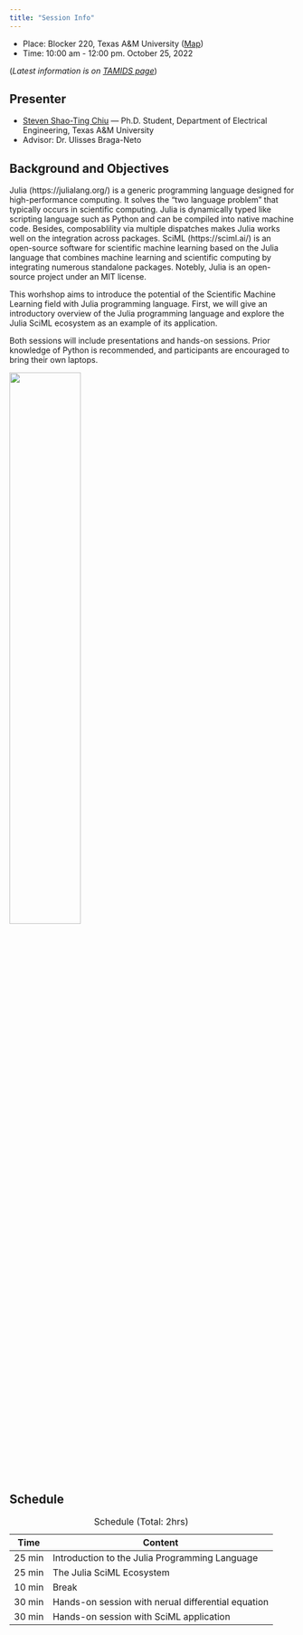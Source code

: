 ```yaml
---
title: "Session Info"
---
```


- Place: Blocker 220, Texas A&M University ([Map](https://www.google.com/maps/place/Blocker+Bldg,+College+Station,+TX+77840/@30.6194797,-96.344322,17z/data=!3m1!4b1!4m5!3m4!1s0x86468396697a6c2d:0x947f545ba84db9e2!8m2!3d30.6194797!4d-96.3421333))
- Time: 10:00 am - 12:00 pm. October 25, 2022

(*Latest information is on [TAMIDS page](https://sciml.tamids.tamu.edu/2022/10/12/tamids-sciml-lab-tutorial-julia-sciml/)*)

## Presenter

- [Steven Shao-Ting Chiu](https://github.com/stevengogogo) --- Ph.D. Student, Department of Electrical Engineering, Texas A&M University
- Advisor: Dr. Ulisses Braga-Neto
 


## Background and Objectives

Julia (https://julialang.org/) is a generic programming language designed for high-performance computing. It solves the "two language problem" that typically occurs in scientific computing. Julia is dynamically typed like scripting language such as Python and can be compiled into native machine code. Besides, composablility via multiple dispatches makes Julia works well on the integration across packages. SciML (https://sciml.ai/) is an open-source software for scientific machine learning based on the Julia language that combines machine learning and scientific computing by integrating numerous standalone packages. Notebly, Julia is an open-source project under an MIT license.

This worhshop aims to introduce the potential of the Scientific Machine Learning field with Julia programming language. First, we will give an introductory overview of the Julia programming language and explore the Julia SciML ecosystem as an example of its application.

Both sessions will include presentations and hands-on sessions. Prior knowledge of Python is recommended, and participants are encouraged to bring their own laptops.



![](img/julia-logo-color.png){fig-align="center" width=50%} 


## Schedule


|Time|Content|
|---|---|
|25 min|Introduction to the Julia Programming Language|
|25 min|The Julia SciML Ecosystem|
|10 min|Break|
|30 min|Hands-on session with nerual differential equation|
|30 min|Hands-on session with SciML application|
: Schedule (Total: 2hrs)